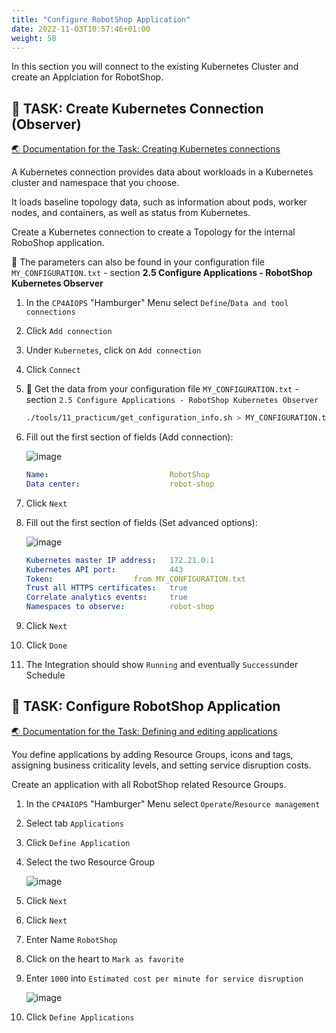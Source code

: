```yaml
---
title: "Configure RobotShop Application"
date: 2022-11-03T10:57:46+01:00
weight: 58
---
```





In this section you will connect to the existing Kubernetes Cluster and create an Applciation for RobotShop.


## 🚀 TASK: Create Kubernetes Connection (Observer)

<a href="https://www.ibm.com/docs/en/cloud-paks/cloud-pak-watson-aiops/4.1.0?topic=connections-kubernetes" target="_blank" >🌏 Documentation for the Task: Creating Kubernetes connections</a>



A Kubernetes connection provides data about workloads in a Kubernetes cluster and namespace that you choose.

It loads baseline topology data, such as information about pods, worker nodes, and containers, as well as status from Kubernetes. 

Create a Kubernetes connection to create a Topology for the internal RoboShop application.

<InlineNotification kind="success">

🔎 The parameters can also be found in your configuration file `MY_CONFIGURATION.txt` - section  **2.5 Configure Applications - RobotShop Kubernetes Observer** 

</InlineNotification>


<Accordion>
<AccordionItem title="💡 Need Help?">


1. In the `CP4AIOPS` "Hamburger" Menu select `Define`/`Data and tool connections`
1. Click `Add connection`
1. Under `Kubernetes`, click on `Add connection`
1. Click `Connect`

1. 🔎 Get the data from your configuration file `MY_CONFIGURATION.txt` - section  `2.5 Configure Applications - RobotShop Kubernetes Observer` 

    ```bash
    ./tools/11_practicum/get_configuration_info.sh > MY_CONFIGURATION.txt
    ```

1. Fill out the first section of fields (Add connection):

	![image](./../images/39_topo.png)

    ```yaml
	Name:                          	RobotShop
	Data center:                   	robot-shop
    ```

1. Click `Next`

1. Fill out the first section of fields (Set advanced options):

	![image](./../images/40_topo.png)

    ```yaml
	Kubernetes master IP address:  	172.21.0.1
	Kubernetes API port:           	443
	Token:					from MY_CONFIGURATION.txt
	Trust all HTTPS certificates:  	true
	Correlate analytics events:		true
	Namespaces to observe:         	robot-shop
    ```

1. Click `Next`
1. Click `Done`

1. The Integration should show `Running` and eventually `Success`under Schedule

</AccordionItem>
</Accordion>





## 🚀 TASK: Configure RobotShop Application

<a href="https://www.ibm.com/docs/en/cloud-paks/cloud-pak-watson-aiops/4.1.0?topic=applications-defining-editing" target="_blank" >🌏 Documentation for the Task: Defining and editing applications</a>


You define applications by adding Resource Groups, icons and tags, assigning business criticality levels, and setting service disruption costs.

Create an application with all RobotShop related Resource Groups.




<Accordion>
<AccordionItem title="💡 Need Help?">


1. In the `CP4AIOPS` "Hamburger" Menu select `Operate`/`Resource management`
1. Select tab `Applications`
1. Click `Define Application`
1. Select the two Resource Group

	![image](./../images/41_topo.png)

1. Click `Next`
1. Click `Next`

1. Enter Name `RobotShop`
1. Click on the heart to `Mark as favorite`
1. Enter `1000` into `Estimated cost per minute for service disruption`

	![image](./../images/42_topo.png)

1. Click `Define Applications`

</AccordionItem>
</Accordion>
